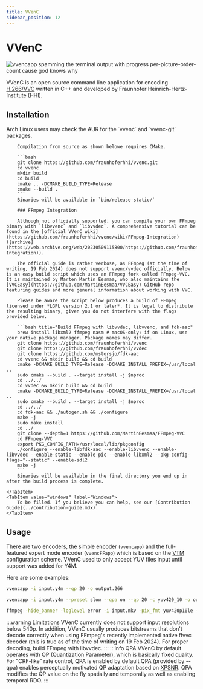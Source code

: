 ```yaml
---
title: VVenC
sidebar_position: 12
---
```



# VVenC

<picture>
    <source srcset="https://raw.githubusercontent.com/av1-community-contributors/images/main/VVenC_Spam.avif?token=GHSAT0AAAAAACEZPDXI3OYO3Z4Q7LU3Z52EZHY7FMA" type="image/avif" />
    <img src="https://autumn.revolt.chat/attachments/wU4lo6SU-hRjZSVeqd9vCOeAskthYXmiWHaXUTjyTa/VVenC_Spam.webp"
alt="vvencapp spamming the terminal output with progress per-picture-order-count cause god knows why" width="XX" height="YY" loading="lazy" />
</picture> 

VVenC is an open source command line application for encoding [H.266/VVC](../video/VVC.mdx) written in C++ and developed by Fraunhofer Heinrich-Hertz-Institute (HHI).

## Installation

<Tabs>
    <TabItem value="unixlike" label="Linux & macOS">
        Arch Linux users may check the AUR for the `vvenc` and `vvenc-git` packages.

        Compilation from source as shown belowe requires CMake.

        ```bash
        git clone https://github.com/fraunhoferhhi/vvenc.git
        cd vvenc
        mkdir build
        cd build
        cmake .. -DCMAKE_BUILD_TYPE=Release
        cmake --build .
        ```
        Binaries will be available in `bin/release-static/`

        ### FFmpeg Integration

        Although not officially supported, you can compile your own FFmpeg binary with `libvvenc` and `libvvdec`. A comprehensive tutorial can be found in the [official VVenC wiki](https://github.com/fraunhoferhhi/vvenc/wiki/FFmpeg-Integration) ([archive](https://web.archive.org/web/20230509115800/https://github.com/fraunhoferhhi/vvenc/wiki/FFmpeg-Integration)).

        The official guide is rather verbose, as FFmpeg (at the time of writing, 19 Feb 2024) does not support vvenc/vvdec officially. Below is an easy build script which uses an FFmpeg fork called FFmpeg-VVC. It is maintained by Marten Martin Eesmaa, who also maintains the [VVCEasy](https://github.com/MartinEesmaa/VVCEasy) GitHub repo featuring guides and more general information about working with VVC.

        Please be aware the script below produces a build of FFmpeg licensed under *LGPL version 2.1 or later*. It is legal to distribute the resulting binary, given you do not interfere with the flags provided below.

        ```bash title="Build FFmpeg with libvvdec, libvvenc, and fdk-aac"
        brew install libxml2 ffmpeg nasm # macOS-only; if on Linux, use your native package manager. Package names may differ.
        git clone https://github.com/fraunhoferhhi/vvenc
        git clone https://github.com/fraunhoferhhi/vvdec
        git clone https://github.com/mstorsjo/fdk-aac
        cd vvenc && mkdir build && cd build
        cmake -DCMAKE_BUILD_TYPE=Release -DCMAKE_INSTALL_PREFIX=/usr/local ..
        sudo cmake --build . --target install -j $nproc
        cd ../../
        cd vvdec && mkdir build && cd build
        cmake -DCMAKE_BUILD_TYPE=Release -DCMAKE_INSTALL_PREFIX=/usr/local ..
        sudo cmake --build . --target install -j $nproc
        cd ../../
        cd fdk-aac && ./autogen.sh && ./configure
        make -j
        sudo make install
        cd ../
        git clone --depth=1 https://github.com/MartinEesmaa/FFmpeg-VVC
        cd FFmpeg-VVC
        export PKG_CONFIG_PATH=/usr/local/lib/pkgconfig
        ./configure --enable-libfdk-aac --enable-libvvenc --enable-libvvdec --enable-static --enable-pic --enable-libxml2 --pkg-config-flags="--static" --enable-sdl2
        make -j
        ```
        Binaries will be available in the final directory you end up in after the build process is complete.

    </TabItem>
    <TabItem value="windows" label="Windows">
        To be filled. If you believe you can help, see our [Contribution Guide](../contribution-guide.mdx).
    </TabItem>
</Tabs>

## Usage

There are two encoders, the simple encoder (`vvencapp`) and the full-featured expert mode encoder (`vvencFFapp`) which is based on the [VTM](./VTM.mdx) configuration scheme. VVenC used to only accept YUV files input until support was added for Y4M.

Here are some examples:

```bash title="Standard VVenC input"
vvencapp -i input.y4m --qp 20 -o output.266
```
```bash title="Preset slow + qpa (already default) + YUV420P10"
vvencapp -i input.y4m --preset slow --qpa on --qp 20 -c yuv420_10 -o output.266
```
```bash title="Piping with FFmpeg"
ffmpeg -hide_banner -loglevel error -i input.mkv -pix_fmt yuv420p10le -strict -1 -f yuv4mpegpipe - | vvencapp -i - --y4m --preset medium --qpa on --qp 20 -c yuv420_10 -o output.266
```

:::warning Limitations
VVenC currently does not support input resolutions below 540p. In addition, VVenC usually produces bitstreams that don't decode correctly when using FFmpeg's recently implemented native ffvvc decoder (this is true as of the time of writing on 19 Feb 2024). For proper decoding, build FFmpeg with libvvdec.
:::
:::info QPA
VVenC by default operates with QP (Quantization Parameter), which is basically fixed quality. For "CRF-like" rate control, QPA is enabled by default
QPA (provided by --qpa) enables perceptually motivated QP adaptation based on [XPSNR](../metrics/XPSNR.mdx). QPA modifies the QP value on the fly spatially and temporally as well as enabling temporal RDO.
:::